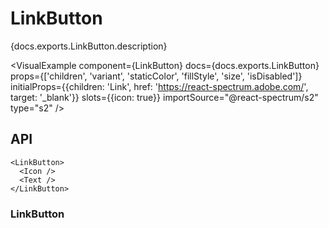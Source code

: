 

# LinkButton

<PageDescription>{docs.exports.LinkButton.description}</PageDescription>

<VisualExample
  component={LinkButton}
  docs={docs.exports.LinkButton}
  props={['children', 'variant', 'staticColor', 'fillStyle', 'size', 'isDisabled']}
  initialProps={{children: 'Link', href: 'https://react-spectrum.adobe.com/', target: '_blank'}}
  slots={{icon: true}}
  importSource="@react-spectrum/s2"
  type="s2" />

## API

```tsx links={{LinkButton: '#linkbutton'}}
<LinkButton>
  <Icon />
  <Text />
</LinkButton>
```

### LinkButton

<PropTable component={docs.exports.LinkButton} links={docs.links} />
